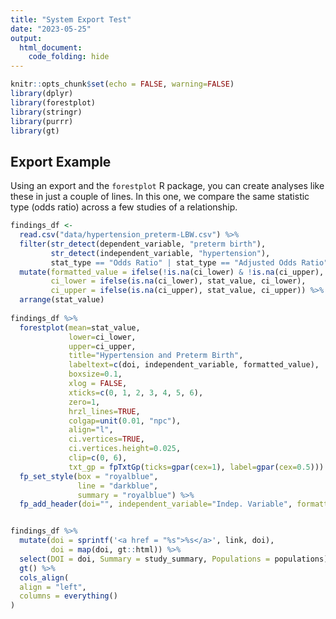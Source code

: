 ```yaml
---
title: "System Export Test"
date: "2023-05-25"
output: 
  html_document:
    code_folding: hide
---
```


```r
knitr::opts_chunk$set(echo = FALSE, warning=FALSE)
library(dplyr)
library(forestplot)
library(stringr)
library(purrr)
library(gt)
```

## Export Example

Using an export and the `forestplot` R package, you can create analyses like these in just a couple of lines. In this one, we compare the same statistic type (odds ratio) across a few studies of a relationship.

```r
findings_df <- 
  read.csv("data/hypertension_preterm-LBW.csv") %>% 
  filter(str_detect(dependent_variable, "preterm birth"),
         str_detect(independent_variable, "hypertension"),
         stat_type == "Odds Ratio" | stat_type == "Adjusted Odds Ratio") %>% 
  mutate(formatted_value = ifelse(!is.na(ci_lower) & !is.na(ci_upper), paste0(stat_value, " (", ci_lower, ", ", ci_upper, ")"), stat_value),
         ci_lower = ifelse(is.na(ci_lower), stat_value, ci_lower),
         ci_upper = ifelse(is.na(ci_upper), stat_value, ci_upper)) %>% 
  arrange(stat_value)
  
findings_df %>% 
  forestplot(mean=stat_value,
             lower=ci_lower,
             upper=ci_upper,
             title="Hypertension and Preterm Birth",
             labeltext=c(doi, independent_variable, formatted_value),
             boxsize=0.1,
             xlog = FALSE,
             xticks=c(0, 1, 2, 3, 4, 5, 6),
             zero=1,
             hrzl_lines=TRUE,
             colgap=unit(0.01, "npc"),
             align="l",
             ci.vertices=TRUE,
             ci.vertices.height=0.025,
             clip=c(0, 6),
             txt_gp = fpTxtGp(ticks=gpar(cex=1), label=gpar(cex=0.5))) %>% 
  fp_set_style(box = "royalblue",
               line = "darkblue",
               summary = "royalblue") %>% 
  fp_add_header(doi="", independent_variable="Indep. Variable", formatted_value = "OR")


findings_df %>% 
  mutate(doi = sprintf('<a href = "%s">%s</a>', link, doi), 
         doi = map(doi, gt::html)) %>% 
  select(DOI = doi, Summary = study_summary, Populations = populations) %>%
  gt() %>% 
  cols_align(
  align = "left",
  columns = everything()
)

```
